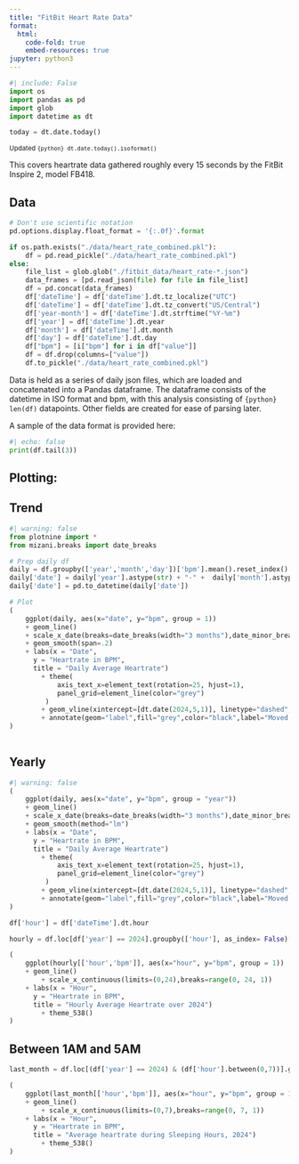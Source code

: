 ```yaml
---
title: "FitBit Heart Rate Data"
format:
  html:
    code-fold: true
    embed-resources: true
jupyter: python3
---
```


```python
#| include: False
import os
import pandas as pd
import glob
import datetime as dt

today =	dt.date.today()

```
<sub> Updated `{python} dt.date.today().isoformat()` </sub>

This covers heartrate data gathered roughly every 15 seconds by the FitBit Inspire 2, model FB418. 



## Data

```python

# Don't use scientific notation
pd.options.display.float_format = '{:.0f}'.format

if os.path.exists("./data/heart_rate_combined.pkl"):
    df = pd.read_pickle("./data/heart_rate_combined.pkl")
else:
    file_list = glob.glob("./fitbit_data/heart_rate-*.json")
    data_frames = [pd.read_json(file) for file in file_list]
    df = pd.concat(data_frames)
    df['dateTime'] = df['dateTime'].dt.tz_localize("UTC")
    df['dateTime'] = df['dateTime'].dt.tz_convert("US/Central")
    df['year-month'] = df['dateTime'].dt.strftime("%Y-%m")
    df['year'] = df['dateTime'].dt.year
    df['month'] = df['dateTime'].dt.month
    df['day'] = df['dateTime'].dt.day
    df["bpm"] = [i["bpm"] for i in df["value"]]
    df = df.drop(columns=["value"])
    df.to_pickle("./data/heart_rate_combined.pkl")


```

Data is held as a series of daily json files, which are loaded and concatenated into a Pandas dataframe.
The dataframe consists of the datetime in ISO format and bpm, with this analysis consisting of `{python} len(df)` datapoints.
Other fields are created for ease of parsing later.

A sample of the data format is provided here:
```python
#| echo: false
print(df.tail(3))

```


<!-- Possible dates to mark:   -->
<!-- 2022-12-02 - 2022-12-11 - Spain Vacation   -->
<!-- 2024-05-05 - 2024-05-13 - Italy Vacation   -->
<!-- 2024-06-01 - Ongoing - Move into new apart``ment   -->
<!-- 2024-12-07 - 2024-12-14 - Canada Vacation   -->

## Plotting:

::: {.panel-tabset}
## Trend
```python
#| warning: false
from plotnine import *
from mizani.breaks import date_breaks

# Prep daily df
daily = df.groupby(['year','month','day'])['bpm'].mean().reset_index()
daily['date'] = daily['year'].astype(str) + "-" +  daily['month'].astype(str) +  "-" + daily['day'].astype(str)
daily['date'] = pd.to_datetime(daily['date'])

# Plot
(
    ggplot(daily, aes(x="date", y="bpm", group = 1))
    + geom_line()
    + scale_x_date(breaks=date_breaks(width="3 months"),date_minor_breaks="3 months")
    + geom_smooth(span=.2)
    + labs(x = "Date", 
      y = "Heartrate in BPM", 
      title = "Daily Average Heartrate")
		+ theme(
		 	axis_text_x=element_text(rotation=25, hjust=1),
		 	panel_grid=element_line(color="grey")
		 )    
		+ geom_vline(xintercept=[dt.date(2024,5,1)], linetype="dashed", color="grey")
		+ annotate(geom="label",fill="grey",color="black",label="Moved to St. Louis", x=dt.date(2024,5,1), y=108)
)
 
```
## Yearly
```python
#| warning: false
(
    ggplot(daily, aes(x="date", y="bpm", group = "year"))
    + geom_line()
    + scale_x_date(breaks=date_breaks(width="3 months"),date_minor_breaks="3 months")
    + geom_smooth(method="lm")
    + labs(x = "Date", 
      y = "Heartrate in BPM", 
      title = "Daily Average Heartrate")
		+ theme(
		 	axis_text_x=element_text(rotation=25, hjust=1),
		 	panel_grid=element_line(color="grey")
		 )    
		+ geom_vline(xintercept=[dt.date(2024,5,1)], linetype="dashed", color="grey")
		+ annotate(geom="label",fill="grey",color="black",label="Moved to St. Louis", x=dt.date(2024,5,1), y=108)
)

```

:::
```python
df['hour'] = df['dateTime'].dt.hour

hourly = df.loc[df['year'] == 2024].groupby(['hour'], as_index= False)['bpm'].mean()

(
    ggplot(hourly[['hour','bpm']], aes(x="hour", y="bpm", group = 1))
    + geom_line()
		+ scale_x_continuous(limits=(0,24),breaks=range(0, 24, 1))
    + labs(x = "Hour", 
      y = "Heartrate in BPM", 
      title = "Hourly Average Heartrate over 2024")
		+ theme_538()
)


```

## Between 1AM and 5AM


```python
last_month = df.loc[(df['year'] == 2024) & (df['hour'].between(0,7))].groupby(['hour'], as_index= False)['bpm'].mean()

(
    ggplot(last_month[['hour','bpm']], aes(x="hour", y="bpm", group = 1))
    + geom_line()
		+ scale_x_continuous(limits=(0,7),breaks=range(0, 7, 1))
    + labs(x = "Hour", 
      y = "Heartrate in BPM", 
      title = "Average heartrate during Sleeping Hours, 2024")
		+ theme_538()
)

```




